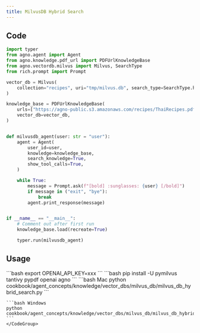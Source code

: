 ```yaml
---
title: MilvusDB Hybrid Search
---
```


## Code

```python cookbook/agent_concepts/knowledge/vector_dbs/milvus_db/milvus_db_hybrid_search.py
import typer
from agno.agent import Agent
from agno.knowledge.pdf_url import PDFUrlKnowledgeBase
from agno.vectordb.milvus import Milvus, SearchType
from rich.prompt import Prompt

vector_db = Milvus(
    collection="recipes", uri="tmp/milvus.db", search_type=SearchType.hybrid
)

knowledge_base = PDFUrlKnowledgeBase(
    urls=["https://agno-public.s3.amazonaws.com/recipes/ThaiRecipes.pdf"],
    vector_db=vector_db,
)


def milvusdb_agent(user: str = "user"):
    agent = Agent(
        user_id=user,
        knowledge=knowledge_base,
        search_knowledge=True,
        show_tool_calls=True,
    )

    while True:
        message = Prompt.ask(f"[bold] :sunglasses: {user} [/bold]")
        if message in ("exit", "bye"):
            break
        agent.print_response(message)


if __name__ == "__main__":
    # Comment out after first run
    knowledge_base.load(recreate=True)

    typer.run(milvusdb_agent)
```

## Usage

<Steps>
  <Snippet file="create-venv-step.mdx" />

  <Step title="Set your API key">
    ```bash
    export OPENAI_API_KEY=xxx
    ```
  </Step>

  <Step title="Install libraries">
    ```bash
    pip install -U pymilvus tantivy pypdf openai agno
    ```
  </Step>

  <Step title="Run Agent">
    <CodeGroup>
    ```bash Mac
    python cookbook/agent_concepts/knowledge/vector_dbs/milvus_db/milvus_db_hybrid_search.py
    ```

    ```bash Windows
    python cookbook/agent_concepts/knowledge/vector_dbs/milvus_db/milvus_db_hybrid_search.py
    ```
    </CodeGroup>
  </Step>
</Steps>